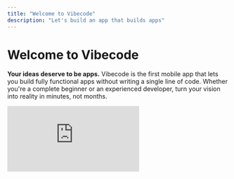 ```yaml
---
title: "Welcome to Vibecode"
description: "Let's build an app that builds apps"
---
```


# Welcome to Vibecode

**Your ideas deserve to be apps.** Vibecode is the first mobile app that lets you build fully functional apps without writing a single line of code. Whether you're a complete beginner or an experienced developer, turn your vision into reality in minutes, not months.

<iframe src="https://www.youtube.com/embed/N5MKEAvNlQY" title="YouTube video player" frameborder="0" className="w-full aspect-video rounded-xl" allow="accelerometer; autoplay; clipboard-write; encrypted-media; gyroscope; picture-in-picture; web-share" allowfullscreen />

## What You Can Build

With Vibecode, your creativity is the only limit:

- **Productivity Apps** - To-do lists, note-taking apps, habit trackers
- **Social Apps** - Chat apps, community builders, messaging platforms
- **Content Apps** - Image generators, video editors, content creators
- **Utility Apps** - Weather apps, calculators, converters, timers
- **Entertainment** - Games, trivia apps, interactive experiences
- **Business Apps** - Custom workflows, data dashboards, client portals
- **AI-Powered Apps** - Leverage the latest AI models to build intelligent experiences

## Why Choose Vibecode?

- **No Coding Required** - Build apps using natural language prompts
- **Powered by Claude Code** - Uses the most advanced AI coding agent available
- **Share & Monetize** - Deploy to the App Store and reach millions of users
- **Transparent Pricing** - Our wholesale credit system means you only pay what we pay for AI
- **Community Driven** - Join thousands of builders creating the future

## Customize With Pinch to Build

Once your app is generated, use the Pinch to Build menu (a long-press gesture on your phone) to customize and enhance your app without leaving the Vibecode app:

- **Design Customization** - Adjust colors and visual styling
- **Add Haptics** - Include tactile feedback (impacts, success, warning, and error haptics)
- **Advanced Features** - Add sorting, categories, reminders, and more complex interactions
- **Export & Deploy** - Connect via SSH to code editors like Cursor or download your source code

## Ready to Start?

[Next: Creating Your First App](/introduction/creating-first-app)